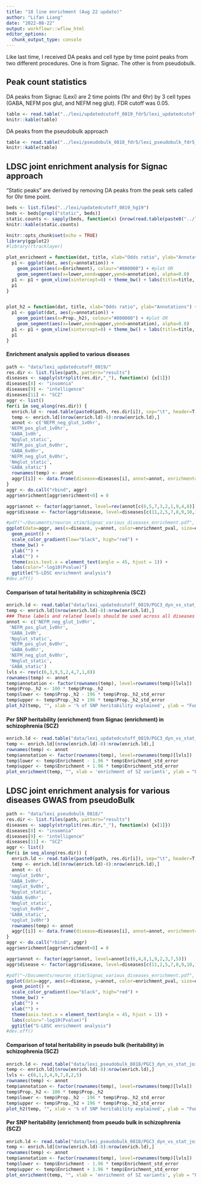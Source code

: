 ```yaml
---
title: "18 line enrichment (Aug 22 update)"
author: "Lifan Liang"
date: "2022-08-22"
output: workflowr::wflow_html
editor_options:
  chunk_output_type: console
---
```


Like last time, I received DA peaks and cell type by time point peaks from two different procedures. One is from Signac. The other is from pseudobulk. 

## Peak count statistics
DA peaks from Signac (Lexi) are 2 time points (1hr and 6hr) by 3 cell types (GABA, NEFM pos glut, and NEFM neg glut). FDR cutoff was 0.05.
```r
table <- read.table("../lexi/updatedcutoff_0819_fdr5/lexi_updatedcutoff_fdr5_0819.counts")
knitr::kable(table)
```

DA peaks from the pseudobulk approach
```r
table <- read.table("../lexi/pseudobulk_0818_fdr5/lexi_pseudobulk_fdr5_0818.counts")
knitr::kable(table)
```


## LDSC joint enrichment analysis for Signac approach

"Static peaks" are derived by removing DA peaks from the peak sets called for 0hr time point.

```r
beds <- list.files("../lexi/updatedcutoff_0819_hg19")
beds <- beds[grepl("static", beds)]
static.counts <- sapply(beds, function(x) {nrow(read.table(paste0("../lexi/updatedcutoff_0819_hg19/", x)))})
knitr::kable(static.counts)
```


```r
knitr::opts_chunk$set(echo = TRUE)
library(ggplot2)
#library(rtracklayer)

plot_enrichment = function(dat, title, xlab="Odds ratio", ylab="Annotations") {
  p1 <- ggplot(dat, aes(y=annotation)) + 
    geom_point(aes(x=Enrichment), colour="#800000") + #plot OR
    geom_segment(aes(x=lower,xend=upper,yend=annotation), alpha=0.8)
  p1 <- p1 + geom_vline(xintercept=0) + theme_bw() + labs(title=title, x=xlab, y=ylab)
  p1
}


plot_h2 = function(dat, title, xlab="Odds ratio", ylab="Annotations") {
  p1 <- ggplot(dat, aes(y=annotation)) + 
    geom_point(aes(x=Prop._h2), colour="#800000") + #plot OR
    geom_segment(aes(x=lower,xend=upper,yend=annotation), alpha=0.8)
  p1 <- p1 + geom_vline(xintercept=0) + theme_bw() + labs(title=title, x=xlab, y=ylab)
  p1
}
```

#### Enrichment analysis applied to various diseases
```r
path <- "data/lexi_updatedcutoff_0819/"
res.dir <- list.files(path, pattern="results")
diseases <- sapply(strsplit(res.dir,"_"), function(x) {x[1]})
diseases[8] <- "insomnia"
diseases[9] <- "intelligence"
diseases[11] <- "SCZ"
aggr <- list()
for(i in seq_along(res.dir)) {
  enrich.ld <- read.table(paste0(path, res.dir[i]), sep="\t", header=T, row.names=1)
  temp <- enrich.ld[(nrow(enrich.ld)-8):nrow(enrich.ld),]
  annot <- c('NEFM_neg_glut_1v0hr',
 'NEFM_pos_glut_1v0hr',
 'GABA_1v0h',
 'Npglut_static',
 'NEFM_pos_glut_6v0hr',
 'GABA_6v0hr',
 'NEFM_neg_glut_6v0hr',
 'Nmglut_static',
 'GABA_static')
  rownames(temp) <- annot
  aggr[[i]] <- data.frame(disease=diseases[i], annot=annot, enrichment=temp$Enrichment, enrichment_pval=-log10(temp$Enrichment_p))
}
aggr <- do.call("rbind", aggr)
aggr$enrichment[aggr$enrichment<0] = 0

aggr$annot <- factor(aggr$annot, level=rev(annot[c(6,5,7,3,2,1,9,4,8)]))
aggr$disease <- factor(aggr$disease, level=diseases[c(11,2,5,7,8,9,10,1,6,4,12,3)])

#pdf("~/Documents/neuron_stim/Signac_various_diseases_enrichment.pdf", width = 9, height=5)
ggplot(data=aggr, aes(x=disease, y=annot, color=enrichment_pval, size=enrichment)) + 
  geom_point() +
  scale_color_gradient(low="black", high="red") +
  theme_bw() + 
  ylab("") + 
  xlab("") + 
  theme(axis.text.x = element_text(angle = 45, hjust = 1)) +
  labs(color="-log10(Pvalue)")
  ggtitle("S-LDSC enrichment analysis")
#dev.off()
```




#### Comparison of total heritability in schizophrenia (SCZ)
```r
enrich.ld <- read.table("data/lexi_updatedcutoff_0819/PGC3_dyn_vs_stat_joint.results", sep="\t", header=T, row.names=1)
temp <- enrich.ld[(nrow(enrich.ld)-8):nrow(enrich.ld),]
### These labels and related levels should be used across all diseases
annot <- c('NEFM_neg_glut_1v0hr',
 'NEFM_pos_glut_1v0hr',
 'GABA_1v0h',
 'Npglut_static',
 'NEFM_pos_glut_6v0hr',
 'GABA_6v0hr',
 'NEFM_neg_glut_6v0hr',
 'Nmglut_static',
 'GABA_static')
lvls <- rev(c(6,3,9,5,2,4,7,1,8))
rownames(temp) <- annot
temp$annotation <- factor(rownames(temp), level=rownames(temp)[lvls])
temp$Prop._h2 <- 100 * temp$Prop._h2
temp$lower <- temp$Prop._h2 - 196 * temp$Prop._h2_std_error
temp$upper <- temp$Prop._h2 + 196 * temp$Prop._h2_std_error
plot_h2(temp, "", xlab = '% of SNP heritability explained', ylab = "Functional annotations")
```

#### Per SNP heritability (enrichment) from Signac (enrichment) in schizophrenia (SCZ)
```r
enrich.ld <- read.table("data/lexi_updatedcutoff_0819/PGC3_dyn_vs_stat_joint.results", sep="\t", header=T, row.names=1)
temp <- enrich.ld[(nrow(enrich.ld)-8):nrow(enrich.ld),]
rownames(temp) <- annot
temp$annotation <- factor(rownames(temp), level=rownames(temp)[lvls])
temp$lower <- temp$Enrichment - 1.96 * temp$Enrichment_std_error
temp$upper <- temp$Enrichment + 1.96 * temp$Enrichment_std_error
plot_enrichment(temp, "", xlab = 'enrichment of SZ variants', ylab = "Functional annotations")
```




## LDSC joint enrichment analysis for various diseases GWAS from pseudoBulk
```r
path <- "data/lexi_pseudobulk_0818/"
res.dir <- list.files(path, pattern="results")
diseases <- sapply(strsplit(res.dir,"_"), function(x) {x[1]})
diseases[8] <- "insomnia"
diseases[9] <- "intelligence"
diseases[11] <- "SCZ"
aggr <- list()
for(i in seq_along(res.dir)) {
  enrich.ld <- read.table(paste0(path, res.dir[i]), sep="\t", header=T, row.names=1)
  temp <- enrich.ld[(nrow(enrich.ld)-8):nrow(enrich.ld),]
  annot <- c(
 'nmglut_1v0hr',
 'GABA_1v0hr',
 'nmglut_6v0hr',
 'Npglut_static',
 'GABA_6v0hr',
 'Nmglut_static',
 'npglut_6v0hr',
 'GABA_static',
 'npglut_1v0hr')
  rownames(temp) <- annot
  aggr[[i]] <- data.frame(disease=diseases[i], annot=annot, enrichment=temp$Enrichment, enrichment_pval=-log10(temp$Enrichment_p))
}
aggr <- do.call("rbind", aggr)
aggr$enrichment[aggr$enrichment<0] = 0

aggr$annot <- factor(aggr$annot, level=annot[c(6,4,8,1,9,2,3,7,5)])
aggr$disease <- factor(aggr$disease, level=diseases[c(11,2,5,7,8,9,10,1,6,4,12,3)])

#pdf("~/Documents/neuron_stim/Signac_various_diseases_enrichment.pdf", width = 9, height=5)
ggplot(data=aggr, aes(x=disease, y=annot, color=enrichment_pval, size=enrichment)) + 
  geom_point() +
  scale_color_gradient(low="black", high="red") +
  theme_bw() + 
  ylab("") + 
  xlab("") + 
  theme(axis.text.x = element_text(angle = 45, hjust = 1)) +
  labs(color="-log10(Pvalue)")
  ggtitle("S-LDSC enrichment analysis")
#dev.off()
```




#### Comparison of total heritability in pseudo bulk (heritability) in schizophrenia (SCZ)
```r
enrich.ld <- read.table("data/lexi_pseudobulk_0818/PGC3_dyn_vs_stat_joint.results", sep="\t", header=T, row.names=1)
temp <- enrich.ld[(nrow(enrich.ld)-8):nrow(enrich.ld),]
lvls <- c(6,1,3,4,9,7,8,2,5)
rownames(temp) <- annot
temp$annotation <- factor(rownames(temp), level=rownames(temp)[lvls])
temp$Prop._h2 <- 100 * temp$Prop._h2
temp$lower <- temp$Prop._h2 - 196 * temp$Prop._h2_std_error
temp$upper <- temp$Prop._h2 + 196 * temp$Prop._h2_std_error
plot_h2(temp, "", xlab = '% of SNP heritability explained', ylab = "Functional annotations")
```

#### Per SNP heritability (enrichment) from pseudo bulk  in schizophrenia (SCZ)
```r
enrich.ld <- read.table("data/lexi_pseudobulk_0818/PGC3_dyn_vs_stat_joint.results", sep="\t", header=T, row.names=1)
temp <- enrich.ld[(nrow(enrich.ld)-8):nrow(enrich.ld),]
rownames(temp) <- annot
temp$annotation <- factor(rownames(temp), level=rownames(temp)[lvls])
temp$lower <- temp$Enrichment - 1.96 * temp$Enrichment_std_error
temp$upper <- temp$Enrichment + 1.96 * temp$Enrichment_std_error
plot_enrichment(temp, "", xlab = 'enrichment of SZ variants', ylab = "Functional annotations")
```





